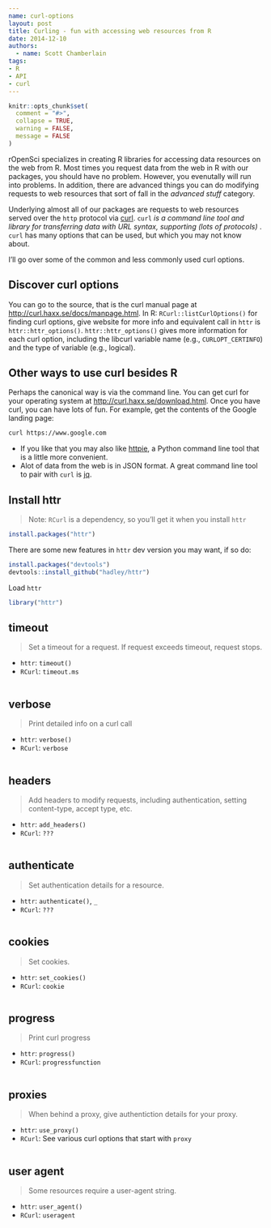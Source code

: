 ```yaml
---
name: curl-options
layout: post
title: Curling - fun with accessing web resources from R
date: 2014-12-10
authors:
  - name: Scott Chamberlain
tags:
- R
- API
- curl
---
```


```r
knitr::opts_chunk$set(
  comment = "#>",
  collapse = TRUE,
  warning = FALSE,
  message = FALSE
)
```

rOpenSci specializes in creating R libraries for accessing data resources on the web from R. Most times you request data from the web in R with our packages, you should have no problem. However, you evenutally will run into problems. In addition, there are advanced things you can do modifying requests to web resources that sort of fall in the _advanced stuff_ category.

Underlying almost all of our packages are requests to web resources served over the `http` protocol via [curl][curl]. `curl` _is a command line tool and library for transferring data with URL syntax, supporting (lots of protocols)_ . `curl` has many options that can be used, but which you may not know about.

I'll go over some of the common and less commonly used curl options.


## Discover curl options

You can go to the source, that is the curl manual page at [http://curl.haxx.se/docs/manpage.html](http://curl.haxx.se/docs/manpage.html). In R: `RCurl::listCurlOptions()` for finding curl options, give website for more info and equivalent call in `httr` is `httr::httr_options()`. `httr::httr_options()` gives more information for each curl option, including the libcurl variable name (e.g., `CURLOPT_CERTINFO`) and the type of variable (e.g., logical).

## Other ways to use curl besides R

Perhaps the canonical way is via the command line. You can get curl for your operating system at [http://curl.haxx.se/download.html](http://curl.haxx.se/download.html). Once you have curl, you can have lots of fun. For example, get the contents of the Google landing page:

```sh
curl https://www.google.com
```

* If you like that you may also like [httpie](https://github.com/jakubroztocil/httpie), a Python command line tool that is a little more convenient.
* Alot of data from the web is in JSON format. A great command line tool to pair with `curl` is [jq][jq].

## Install httr

> Note: `RCurl` is a dependency, so you'll get it when you install `httr`

```r
install.packages("httr")
```

There are some new features in `httr` dev version you may want, if so do:

```r
install.packages("devtools")
devtools::install_github("hadley/httr")
```

Load `httr`

```r
library("httr")
```

## timeout

> Set a timeout for a request. If request exceeds timeout, request stops. 

* `httr`: `timeout()`
* `RCurl`: `timeout.ms`

```r
```

## verbose

> Print detailed info on a curl call 

* `httr`: `verbose()`
* `RCurl`: `verbose`

```r
```

## headers

> Add headers to modify requests, including authentication, setting content-type, accept type, etc.

* `httr`: `add_headers()` 
* `RCurl`: `???`

```r
```

## authenticate

> Set authentication details for a resource.

* `httr`: `authenticate()`, `_`
* `RCurl`: `???`

```r
```

## cookies

> Set cookies.

* `httr`: `set_cookies()` 
* `RCurl`: `cookie`

```r
```

## progress

> Print curl progress

* `httr`: `progress()` 
* `RCurl`: `progressfunction`

```r
```

## proxies

> When behind a proxy, give authentiction details for your proxy.

* `httr`: `use_proxy()` 
* `RCurl`: See various curl options that start with `proxy`

```r
```

## user agent

> Some resources require a user-agent string.

* `httr`: `user_agent()` 
* `RCurl`: `useragent`

```r
```

[curl]: http://curl.haxx.se/
[jq]: http://stedolan.github.io/jq/
